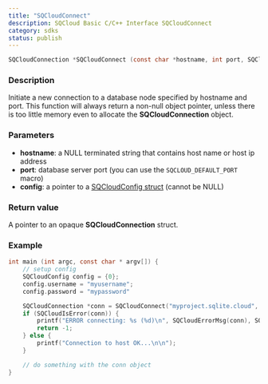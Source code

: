 ```yaml
---
title: "SQCloudConnect"
description: SQCloud Basic C/C++ Interface SQCloudConnect
category: sdks
status: publish
---
```


```c
SQCloudConnection *SQCloudConnect (const char *hostname, int port, SQCloudConfig *config);
```

### Description
Initiate a new connection to a database node specified by hostname and port. This function will always return a non-null object pointer, unless there is too little memory even to allocate the **SQCloudConnection** object.

### Parameters
* **hostname**: a NULL terminated string that contains host name or host ip address
* **port**: database server port (you can use the `SQCLOUD_DEFAULT_PORT` macro)
* **config**: a pointer to a [SQCloudConfig struct](/docs/sqlite-cloud/sdks/c/sqcloudconfig) (cannot be NULL)

### Return value
A pointer to an opaque **SQCloudConnection** struct.

### Example
```c
int main (int argc, const char * argv[]) {
    // setup config
    SQCloudConfig config = {0};
    config.username = "myusername";
    config.password = "mypassword"

    SQCloudConnection *conn = SQCloudConnect("myproject.sqlite.cloud", SQCLOUD_DEFAULT_PORT, &config);
    if (SQCloudIsError(conn)) {
        printf("ERROR connecting: %s (%d)\n", SQCloudErrorMsg(conn), SQCloudErrorCode(conn));
        return -1;
    } else {
        printf("Connection to host OK...\n\n");
    }

    // do something with the conn object
}
```